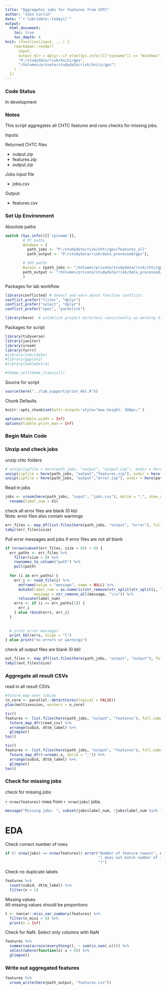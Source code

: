 ```yaml
---
title: "Aggregates jobs for features from CHTC"
author: "John Curtin"
date: "`r lubridate::today()`"
output: 
  html_document:
    toc: true 
    toc_depth: 4
knit: (function(input, ...) {
    rmarkdown::render(
      input,
      output_dir = dplyr::if_else(Sys.info()[["sysname"]] == "Windows",
      "P:/studydata/risk/knits/gps", 
      "/Volumes/private/studydata/risk/knits/gps")
    )
  })
---
```


### Code Status

In development

### Notes   

This script aggregates all CHTC features and runs checks for missing jobs.
  

Inputs:  

Returned CHTC files   

- output.zip  
- features.zip    
- output.zip   

Jobs input file   

- jobs.csv   

Output:   

- features.csv 



### Set Up Environment

Absolute paths
```r
switch (Sys.info()[['sysname']],
        # PC paths
        Windows = {
          path_jobs <- "P:/studydata/risk/chtc/gps/features_all"
          path_output <- "P:/studydata/risk/data_processed/gps"},

        # IOS paths
        Darwin = {path_jobs <- "/Volumes/private/studydata/risk/chtc/gps/features_all"
        path_output <- "/Volumes/private/studydata/risk/data_processed/gps"}
        )
```

Packages for lab workflow 
```r
library(conflicted) # detect and warn about function conflicts
conflict_prefer("filter", "dplyr")
conflict_prefer("select", "dplyr")
conflict_prefer("spec", "yardstick")

library(here)  # establish project directory consistently as working directory
```


Packages for script
```r

library(tidyverse)  
library(janitor) 
library(vroom)
library(furrr)
#library(lubridate)
#library(ggplot2)
#library(kableExtra)

#theme_set(theme_classic()) 
```


Source for script
```r
source(here("../lab_support/print_kbl.R"))
```

Chunk Defaults
```r
knitr::opts_chunk$set(attr.output='style="max-height: 500px;"')

options(tibble.width = Inf)
options(tibble.print_max = Inf)
```


### Begin Main Code


### Unzip and check jobs

unzip chtc folders
```r
# unzip(zipfile = here(path_jobs, "output", "output.zip"), exdir = here(path_jobs, "output"))
unzip(zipfile = here(path_jobs, "output","features.zip"), exdir = here(path_jobs, "output"))
unzip(zipfile = here(path_jobs, "output","error.zip"), exdir = here(path_jobs, "output"))
```

Read in jobs
```r
jobs <- vroom(here(path_jobs, "input", "jobs.csv"), delim = ",", show_col_types = FALSE, col_names = FALSE) %>% 
  rename(label_num = X1)
```



check all error files are blank (0 kb)    
Note: error files also contain warnings
```r
err_files <- map_df(list.files(here(path_jobs, "output", "error"), full.names = TRUE), file.info)
tabyl(err_files$size)
```

Pull error messages and jobs if error files are not all blank
```r
if (nrow(subset(err_files, size > 0)) > 0) {
  err_paths <- err_files %>% 
    filter(size > 0) %>% 
    rownames_to_column("path") %>% 
    pull(path) 
  
  for (i in err_paths) {
    err_i <- read_file(i) %>% 
      enframe(value = "message", name = NULL) %>% 
      mutate(label_num = as.numeric(str_remove(str_split(str_split(i, "/")[[1]][11], "_")[[1]][2], ".err")),
             message = str_remove_all(message, "\\n")) %>% 
      relocate(label_num)
    errs <- if (i == err_paths[1]) {
      err_i
    } else rbind(errs, err_i)
  }
  
  
  # print error messages
  print_kbl(errs, align = "l")
} else print("no errors or warnings")
```


check all output files are blank (0 kb)
```r
out_files <- map_df(list.files(here(path_jobs, "output", "output"), full.names = TRUE), file.info)
tabyl(out_files$size)
```

### Aggregate all result CSVs

read in all result CSVs
```r
 
#future_map over subids
(n_core <- parallel::detectCores(logical = FALSE))
plan(multisession, workers = n_core)

tic()
features <- list.files(here(path_jobs, "output", "features"), full.names = TRUE) %>% 
  future_map_dfr(read_csv) %>% 
  arrange(subid, dttm_label) %>% 
  glimpse()
toc()

tic()
features <- list.files(here(path_jobs, "output", "features"), full.names = TRUE) %>% 
  future_map_dfr(~vroom(.x, delim = ",")) %>% 
  arrange(subid, dttm_label) %>% 
  glimpse()
toc()
```


### Check for missing jobs
check for missing jobs    

`r nrow(features)` rows from `r nrow(jobs)` jobs.      

```r
message("Missing jobs: ", subset(jobs$label_num, !jobs$label_num %in% features$label_num))
```


# EDA
Check correct number of rows
```r
if (! nrow(jobs) == nrow(features)) error("Number of feature rowsn(", nrow(features), 
                                          ") does not match number of jobs (", nrow(jobs),
                                          ")")
```

Check no duplicate labels
```r
features %>% 
  count(subid, dttm_label) %>% 
  filter(n > 1)
```

Missing values    
All missing values should be proportions   
```r
t <- naniar::miss_var_summary(features) %>% 
  filter(n_miss > 0) %>% 
  print(n = Inf)
```

Check for NaN.  Select only columns with NaN
```r
features %>% 
  summarise(across(everything(), ~ sum(is.nan(.x)))) %>% 
  select(where(function(x) x < 0)) %>% 
  glimpse()
```

### Write out aggregated features


```r
features %>% 
  vroom_write(here(path_output, "features.csv"))
```


